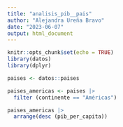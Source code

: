 ```yaml
---
title: "analisis_pib__pais"
author: "Alejandra Ureña Bravo"
date: "2023-06-07"
output: html_document
---
```


```r
knitr::opts_chunk$set(echo = TRUE)
library(datos)
library(dplyr)
```

```r
paises <- datos::paises
```

```r
paises_americas <- paises |> 
  filter (continente == "Américas")
```


```r
paises_americas |> 
  arrange(desc (pib_per_capita))
```


